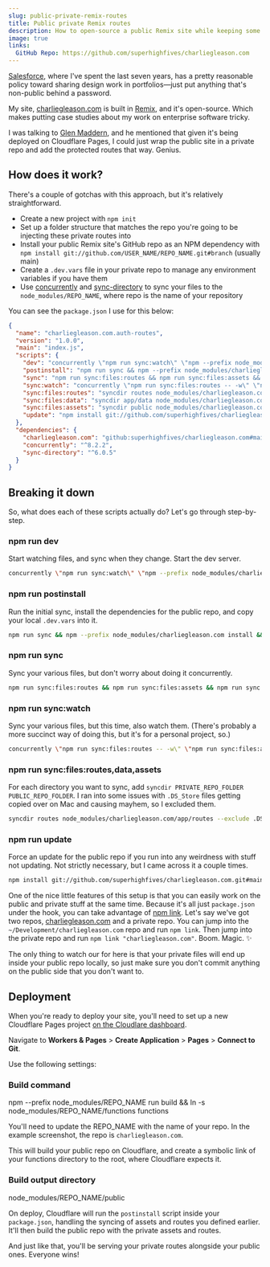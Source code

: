 ```yaml
---
slug: public-private-remix-routes
title: Public private Remix routes
description: How to open-source a public Remix site while keeping some routes authenticated and private on Cloudflare.
image: true
links:
  GitHub Repo: https://github.com/superhighfives/charliegleason.com
---
```



[Salesforce](https://salesforce.com/), where I've spent the last seven years, has a pretty reasonable policy toward sharing design work in portfolios—just put anything that's non-public behind a password.

My site, [charliegleason.com](https://charliegleason.com) is built in [Remix](https://remix.run), and it's open-source. Which makes putting case studies about my work on enterprise software tricky.

I was talking to [Glen Maddern](https://twitter.com/geelen), and he mentioned that given it's being deployed on Cloudflare Pages, I could just wrap the public site in a private repo and add the protected routes that way. Genius.

## How does it work?

<Visual size="large" caption="A diagram showing the public / private repo setup in GitHub, and the eventual deployment target using Cloudflare Pages">
  <Picture themed src="/images/public-private-remix-diagram.svg" />
</Visual>

There's a couple of gotchas with this approach, but it's relatively straightforward.

- Create a new project with `npm init`
- Set up a folder structure that matches the repo you're going to be injecting these private routes into
- Install your public Remix site's GitHub repo as an NPM dependency with <span className="break-all">`npm install git://github.com/USER_NAME/REPO_NAME.git#branch`</span> (usually main)
- Create a `.dev.vars` file in your private repo to manage any environment variables if you have them
- Use [concurrently](https://www.npmjs.com/package/concurrently) and [sync-directory](https://www.npmjs.com/package/sync-directory) to sync your files to the `node_modules/REPO_NAME`, where repo is the name of your repository

You can see the `package.json` I use for this below:

```json
{
  "name": "charliegleason.com.auth-routes",
  "version": "1.0.0",
  "main": "index.js",
  "scripts": {
    "dev": "concurrently \"npm run sync:watch\" \"npm --prefix node_modules/charliegleason.com run dev\"",
    "postinstall": "npm run sync && npm --prefix node_modules/charliegleason.com install && cp .dev.vars node_modules/charliegleason.com",
    "sync": "npm run sync:files:routes && npm run sync:files:assets && npm run sync:files:data",
    "sync:watch": "concurrently \"npm run sync:files:routes -- -w\" \"npm run sync:files:assets -- -w\" \"npm run sync:files:data -- -w\"",
    "sync:files:routes": "syncdir routes node_modules/charliegleason.com/app/routes --exclude .DS_Store",
    "sync:files:data": "syncdir app/data node_modules/charliegleason.com/app/data --exclude .DS_Store",
    "sync:files:assets": "syncdir public node_modules/charliegleason.com/public --exclude .DS_Store",
    "update": "npm install git://github.com/superhighfives/charliegleason.com.git#main && npm install"
  },
  "dependencies": {
    "charliegleason.com": "github:superhighfives/charliegleason.com#main",
    "concurrently": "^8.2.2",
    "sync-directory": "^6.0.5"
  }
}
```

## Breaking it down

So, what does each of these scripts actually do? Let's go through step-by-step.

### npm run dev

Start watching files, and sync when they change. Start the dev server.

```bash
concurrently \"npm run sync:watch\" \"npm --prefix node_modules/charliegleason.com run dev\""
```

### npm run postinstall

Run the initial sync, install the dependencies for the public repo, and copy your local `.dev.vars` into it.

```bash
npm run sync && npm --prefix node_modules/charliegleason.com install && cp .dev.vars node_modules/charliegleason.com"
```

### npm run sync

Sync your various files, but don't worry about doing it concurrently.

```bash
npm run sync:files:routes && npm run sync:files:assets && npm run sync:files:data
```

### npm run sync:watch

Sync your various files, but this time, also watch them. (There's probably a more succinct way of doing this, but it's for a personal project, so.)

```bash
concurrently \"npm run sync:files:routes -- -w\" \"npm run sync:files:assets -- -w\" \"npm run sync:files:data -- -w\"
```

### npm run sync:files:routes,data,assets

For each directory you want to sync, add `syncdir PRIVATE_REPO_FOLDER PUBLIC_REPO_FOLDER`. I ran into some issues with `.DS_Store` files getting copied over on Mac and causing mayhem, so I excluded them.

```bash
syncdir routes node_modules/charliegleason.com/app/routes --exclude .DS_Store
```

### npm run update

Force an update for the public repo if you run into any weirdness with stuff not updating. Not strictly necessary, but I came across it a couple times.

```bash
npm install git://github.com/superhighfives/charliegleason.com.git#main && npm install
```

One of the nice little features of this setup is that you can easily work on the public and private stuff at the same time. Because it's all just `package.json` under the hook, you can take advantage of [npm link](https://docs.npmjs.com/cli/v10/commands/npm-link). Let's say we've got two repos, [charliegleason.com](https://github.com/superhighfives/charliegleason.com) and a private repo. You can jump into the `~/Development/charliegleason.com` repo and run `npm link`. Then jump into the private repo and run `npm link "charliegleason.com"`. Boom. Magic. ✨

The only thing to watch our for here is that your private files will end up inside your public repo locally, so just make sure you don't commit anything on the public side that you don't want to.

## Deployment

When you're ready to deploy your site, you'll need to set up a new Cloudflare Pages project [on the Cloudlare dashboard](https://dash.cloudflare.com/).

Navigate to **Workers & Pages** > **Create Application** > **Pages** > **Connect to Git**.

Use the following settings:

<Picture src="/images/public-private-remix-deployment.png" alt="A screenshot of the Cloudflare interface for defining deployment settings" />

### Build command

<div className="border px-4 rounded-lg bg-gray-100 dark:bg-gray-900 dark:border-gray-700 mt-4">
npm --prefix node_modules/REPO_NAME run build && ln -s node_modules/REPO_NAME/functions functions
</div>

You'll need to update the REPO_NAME with the name of your repo. In the example screenshot, the repo is `charliegleason.com`.

This will build your public repo on Cloudflare, and create a symbolic link of your functions directory to the root, where Cloudflare expects it.

### Build output directory

<div className="border px-4 rounded-lg bg-gray-100 dark:bg-gray-900 dark:border-gray-700 mt-4">
node_modules/REPO_NAME/public
</div>

On deploy, Cloudflare will run the `postinstall` script inside your `package.json`, handling the syncing of assets and routes you defined earlier. It'll then build the public repo with the private assets and routes.

And just like that, you'll be serving your private routes alongside your public ones. Everyone wins!
